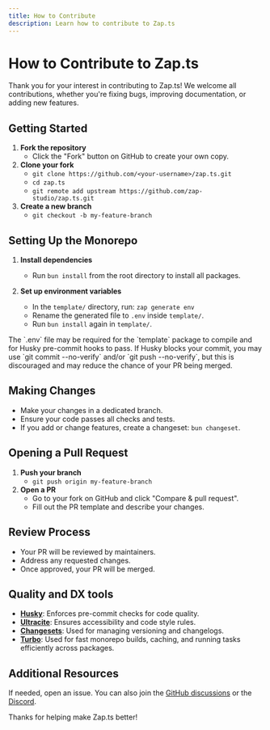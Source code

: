 ```yaml
---
title: How to Contribute
description: Learn how to contribute to Zap.ts
---
```



# How to Contribute to Zap.ts

Thank you for your interest in contributing to Zap.ts! We welcome all contributions, whether you're fixing bugs, improving documentation, or adding new features.

## Getting Started

1. **Fork the repository**
	- Click the "Fork" button on GitHub to create your own copy.
2. **Clone your fork**
   - `git clone https://github.com/<your-username>/zap.ts.git`
   - `cd zap.ts`
   - `git remote add upstream https://github.com/zap-studio/zap.ts.git`
3. **Create a new branch**
	- `git checkout -b my-feature-branch`

## Setting Up the Monorepo

1. **Install dependencies**
	- Run `bun install` from the root directory to install all packages.

2. **Set up environment variables**
	- In the `template/` directory, run: `zap generate env`
	- Rename the generated file to `.env` inside `template/`.
	- Run `bun install` again in `template/`.

<Callout type="warn">
The `.env` file may be required for the `template` package to compile and for Husky pre-commit hooks to pass. If Husky blocks your commit, you may use `git commit --no-verify` and/or `git push --no-verify`, but this is discouraged and may reduce the chance of your PR being merged.
</Callout>

## Making Changes

- Make your changes in a dedicated branch.
- Ensure your code passes all checks and tests.
- If you add or change features, create a changeset: `bun changeset`.

## Opening a Pull Request

1. **Push your branch**
	- `git push origin my-feature-branch`
2. **Open a PR**
	- Go to your fork on GitHub and click "Compare & pull request".
	- Fill out the PR template and describe your changes.

## Review Process

- Your PR will be reviewed by maintainers.
- Address any requested changes.
- Once approved, your PR will be merged.

## Quality and DX tools

- **[Husky](https://typicode.github.io/husky/#/)**: Enforces pre-commit checks for code quality.
- **[Ultracite](https://www.ultracite.ai)**: Ensures accessibility and code style rules.
- **[Changesets](https://github.com/changesets/changesets)**: Used for managing versioning and changelogs.
- **[Turbo](https://turbo.build/)**: Used for fast monorepo builds, caching, and running tasks efficiently across packages.

## Additional Resources

If needed, open an issue. You can also join the [GitHub discussions](https://github.com/zap-studio/zap.ts/discussions) or the [Discord](https://discord.gg/24hXMC3eAa).

Thanks for helping make Zap.ts better!
